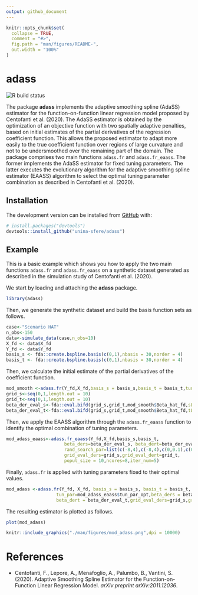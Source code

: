 ```yaml
---
output: github_document
---
```


<!-- README.md is generated from README.Rmd. Please edit that file -->

```r
knitr::opts_chunk$set(
  collapse = TRUE,
  comment = "#>",
  fig.path = "man/figures/README-",
  out.width = "100%"
)
```

# adass

<!-- badges: start -->
![R build status](https://github.com/unina-sfere/adass/workflows/R-CMD-check/badge.svg)
<!-- badges: end -->

The package  **adass** implements the adaptive smoothing spline (AdaSS) estimator for the function-on-function linear regression model proposed by Centofanti et al. (2020).
The AdaSS estimator is obtained by the optimization of  an objective function  with two  spatially adaptive penalties, based on initial estimates of the partial derivatives of the regression coefficient function. This allows the proposed estimator to adapt more easily to the true coefficient function over regions of large curvature and not to be undersmoothed  over the remaining part of the domain.
The package comprises two main functions `adass.fr` and `adass.fr_eaass`. 
The former implements the AdaSS estimator for fixed tuning parameters.
The latter executes the evolutionary algorithm for the adaptive smoothing spline estimator (EAASS) algorithm to select the optimal  tuning parameter combination as described in Centofanti et al. (2020).



## Installation


<!-- You can install the released version of slasso from [CRAN](https://CRAN.R-project.org) with: -->

<!-- ``` r -->
<!-- install.packages("slasso") -->
<!-- ``` -->
The development version can be installed from [GitHub](https://github.com/) with:
``` r
# install.packages("devtools")
devtools::install_github("unina-sfere/adass")
```
## Example
This is a basic example which shows you how to apply the two main functions `adass.fr` and `adass.fr_eaass` on a synthetic dataset generated as  described in the simulation study of Centofanti et al. (2020).

We start by loading and attaching the **adass** package.
```r 
library(adass)
```

Then, we generate the synthetic dataset and build the basis function sets as follows.
```r 
case<-"Scenario HAT"
n_obs<-150
data<-simulate_data(case,n_obs=10)
X_fd <- data$X_fd
Y_fd <- data$Y_fd
basis_s <- fda::create.bspline.basis(c(0,1),nbasis = 30,norder = 4)
basis_t <- fda::create.bspline.basis(c(0,1),nbasis = 30,norder = 4)
```
Then, we calculate the initial estimate of the partial derivatives of the coefficient function.
```r
mod_smooth <-adass.fr(Y_fd,X_fd,basis_s = basis_s,basis_t = basis_t,tun_par=c(10^-6,10^-6,0,0,0,0))
grid_s<-seq(0,1,length.out = 10)
grid_t<-seq(0,1,length.out = 10)
beta_der_eval_s<-fda::eval.bifd(grid_s,grid_t,mod_smooth$Beta_hat_fd,sLfdobj = 2)
beta_der_eval_t<-fda::eval.bifd(grid_s,grid_t,mod_smooth$Beta_hat_fd,tLfdobj = 2) 
```
Then, we apply the EAASS algorithm through the `adass.fr_eaass` function to identify the optimal combination of tuning parameters.
```r
mod_adass_eaass<-adass.fr_eaass(Y_fd,X_fd,basis_s,basis_t,
                      beta_ders=beta_der_eval_s, beta_dert=beta_der_eval_t,
                      rand_search_par=list(c(-8,4),c(-8,4),c(0,0.1),c(0,4),c(0,0.1),c(0,4)),
                      grid_eval_ders=grid_s,grid_eval_dert=grid_t,
                      popul_size = 10,ncores=8,iter_num=5)
```
Finally, `adass.fr` is applied with tuning parameters fixed to their optimal values.
```r
mod_adass <-adass.fr(Y_fd, X_fd, basis_s = basis_s, basis_t = basis_t,
                   tun_par=mod_adass_eaass$tun_par_opt,beta_ders = beta_der_eval_s,
                   beta_dert = beta_der_eval_t,grid_eval_ders=grid_s,grid_eval_dert=grid_t )
```
The resulting estimator is plotted as follows. 
```r
plot(mod_adass)
``` 

```r
knitr::include_graphics("./man/figures/mod_adass.png",dpi = 10000)
```

# References
* Centofanti, F., Lepore, A., Menafoglio, A., Palumbo, B., Vantini, S. (2020).
 Adaptive Smoothing Spline Estimator for the Function-on-Function Linear Regression Model.
 *arXiv preprint arXiv:2011.12036*.
